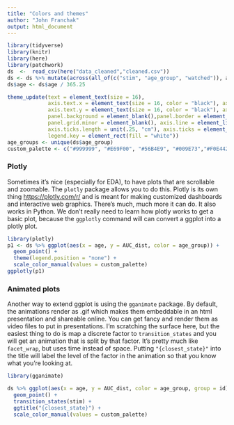 ```yaml
---
title: "Colors and themes"
author: "John Franchak"
output: html_document
---
```


```r
library(tidyverse)
library(knitr)
library(here)
library(patchwork)
ds  <-  read_csv(here("data_cleaned","cleaned.csv"))
ds <- ds %>% mutate(across(all_of(c("stim", "age_group", "watched")), as_factor))
ds$age <- ds$age / 365.25

theme_update(text = element_text(size = 16),
             axis.text.x = element_text(size = 16, color = "black"), axis.title.x = element_text(size = 21),
             axis.text.y = element_text(size = 16, color = "black"), axis.title.y = element_text(size = 21),
             panel.background = element_blank(),panel.border = element_blank(), panel.grid.major = element_blank(),
             panel.grid.minor = element_blank(), axis.line = element_line(colour = "white"), 
             axis.ticks.length = unit(.25, "cm"), axis.ticks = element_line(size = 1, lineend = "round"),
             legend.key = element_rect(fill = "white")) 
age_groups <- unique(ds$age_group) 
custom_palette <- c("#999999", "#E69F00", "#56B4E9", "#009E73","#F0E442", "#0072B2", "#D55E00") %>% set_names(age_groups)
```

### Plotly

Sometimes it's nice (especially for EDA), to have plots that are scrollable and zoomable. The `plotly` package allows you to do this. Plotly is its own thing <https://plotly.com/r/> and is meant for making customized dashboards and interactive web graphics. There's much, much more it can do. It also works in Python. We don't really need to learn how plotly works to get a basic plot, because the `ggplotly` command will can convert a ggplot into a plotly plot. 

```r
library(plotly)
p1 <- ds %>% ggplot(aes(x = age, y = AUC_dist, color = age_group)) + 
  geom_point() + 
  theme(legend.position = "none") + 
  scale_color_manual(values = custom_palette)
ggplotly(p1)
```


### Animated plots

Another way to extend ggplot is using the `gganimate` package. By default, the animations render as .gif which makes them embeddable in an html presentation and shareable online. You can get fancy and render them as video files to put in presentations. I'm scratching the surface here, but the easiest thing to do is map a discrete factor to `transition_states` and you will get an animation that is split by that factor. It's pretty much like `facet_wrap`, but uses time instead of space. Putting `"{closest_state}"` into the title will label the level of the factor in the animation so that you know what you're looking at. 

```r
library(gganimate)

ds %>% ggplot(aes(x = age, y = AUC_dist, color = age_group, group = id)) + 
  geom_point() + 
  transition_states(stim) + 
  ggtitle("{closest_state}") + 
  scale_color_manual(values = custom_palette)
```

